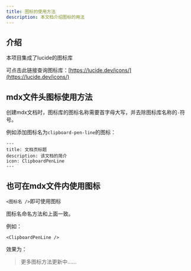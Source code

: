 ```yaml
---
title: 图标的使用方法
description: 本文档介绍图标的用法
---
```


## 介绍

本项目集成了lucide的图标库

可点击此链接查询图标库：[https://lucide.dev/icons/](https://lucide.dev/icons/)

## mdx文件头图标使用方法

创建mdx文档时，图标库的图标名称需要首字母大写，并去除图标库名称的`-`符号。

例如添加图标名为`clipboard-pen-line`的图标：

```mdx title="abc.mdx"
---
title: 文档页标题
description: 该文档的简介
icon: ClipboardPenLine
---
```

## 也可在mdx文件内使用图标


`<图标名 />`即可使用图标

图标名命名方法和上面一致。

例如：

```mdx title="mdx中插入图标.mdx"
<ClipboardPenLine />
```
效果为：
<ClipboardPenLine />


> 更多图标方法更新中......